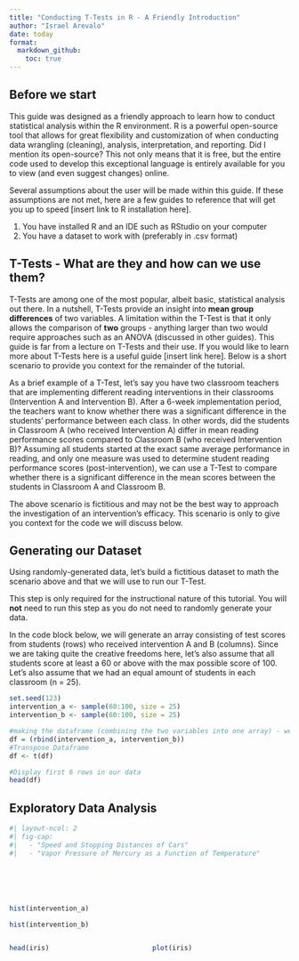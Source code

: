 ```yaml
---
title: "Conducting T-Tests in R - A Friendly Introduction"
author: "Israel Arevalo"
date: today
format:
  markdown_github:
    toc: true
---
```


## Before we start

This guide was designed as a friendly approach to learn how to conduct statistical analysis within the R environment. R is a powerful open-source tool that allows for great flexibility and customization of when conducting data wrangling (cleaning), analysis, interpretation, and reporting. Did I mention its open-source? This not only means that it is free, but the entire code used to develop this exceptional language is entirely available for you to view (and even suggest changes) online.

Several assumptions about the user will be made within this guide. If these assumptions are not met, here are a few guides to reference that will get you up to speed [insert link to R installation here]. 

1. You have installed R and an IDE such as RStudio on your computer
2. You have a dataset to work with (preferably in .csv format)


## T-Tests - What are they and how can we use them?

T-Tests are among one of the most popular, albeit basic, statistical analysis out there. In a nutshell, T-Tests provide an insight into **mean group differences** of two variables. A limitation within the T-Test is that it only allows the comparison of **two** groups - anything larger than two would require approaches such as an ANOVA (discussed in other guides). This guide is far from a lecture on T-Tests and their use. If you would like to learn more about T-Tests here is a useful guide [insert link here]. Below is a short scenario to provide you context for the remainder of the tutorial.

As a brief example of a T-Test, let's say you have two classroom teachers that are implementing different reading interventions in their classrooms (Intervention A and Intervention B). After a 6-week implementation period, the teachers want to know whether there was a significant difference in the students' performance between each class. In other words, did the students in Classroom A (who received Intervention A) differ in mean reading performance scores compared to Classroom B (who received Intervention B)? Assuming all students started at the exact same average performance in reading, and only one measure was used to determine student reading performance scores (post-intervention), we can use a T-Test to compare whether there is a significant difference in the mean scores between the students in Classroom A and Classroom B. 

::: {.callout-note appearance="simple"}

The above scenario is fictitious and may not be the best way to approach the investigation of an intervention's efficacy. This scenario is only to give you context for the code we will discuss below.

:::

## Generating our Dataset

Using randomly-generated data, let's build a fictitious dataset to math the scenario above and that we will use to run our T-Test. 

::: {.callout-warning appearance="simple"}

This step is only required for the instructional nature of this tutorial. You will **not** need to run this step as you do not need to randomly generate your data.

:::


In the code block below, we will generate an array consisting of test scores from students (rows) who received intervention A and B (columns). Since we are taking quite the creative freedoms here, let's also assume that all students score at least a 60 or above with the max possible score of 100. Let's also assume that we had an equal amount of students in each classroom (n = 25).

```r
set.seed(123)
intervention_a <- sample(60:100, size = 25)
intervention_b <- sample(60:100, size = 25)

#making the dataframe (combining the two variables into one array) - we will call it "df"
df = (rbind(intervention_a, intervention_b))
#Transpose Dataframe
df <- t(df) 

#Display first 6 rows in our data
head(df)
```



## Exploratory Data Analysis

```r

#| layout-ncol: 2
#| fig-cap: 
#|   - "Speed and Stopping Distances of Cars"
#|   - "Vapor Pressure of Mercury as a Function of Temperature"






hist(intervention_a)

hist(intervention_b)

```

:::: {style="display: grid; grid-template-columns: 1fr 1fr; grid-column-gap: 10px; "}

::: {}

```r
head(iris)
```


:::

::: {}

```r
plot(iris)
```

:::

::::

